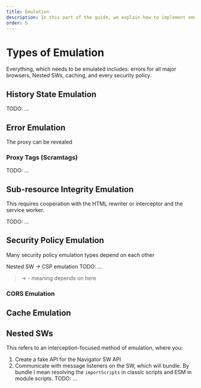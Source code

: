 ```yaml
---
title: Emulation
description: In this part of the guide, we explain how to implement emulation features into your interception proxy.
order: 5
---
```


# Types of Emulation

Everything, which needs to be emulated includes: errors for all major browsers, Nested SWs, caching, and every security policy.

## History State Emulation

TODO: ...

## Error Emulation

The proxy can be revealed

### Proxy Tags (Scramtags)

TODO: ...

## Sub-resource Integrity Emulation

This requires cooperation with the HTML rewriter or interceptor and the service worker.

TODO: ...

## Security Policy Emulation

Many security policy emulation types depend on each other

Nested SW -> CSP emulation
TODO: ...

> -> - meaning depends on here

### CORS Emulation

## Cache Emulation

## Nested SWs

This refers to an interception-focused method of emulation, where you:

1. Create a fake API for the Navigator SW API
2. Communicate with message listeners on the SW, which will bundle. By bundle I mean resolving the `importScripts` in classic scripts and ESM in module scripts.
TODO: ...

